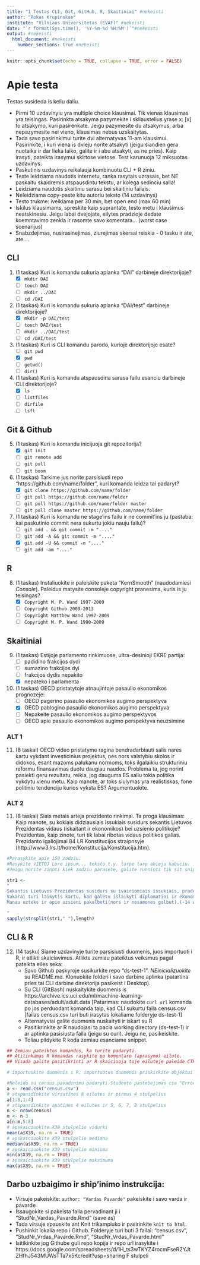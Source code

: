 ```yaml
---
title: "1 Testas CLI, Git, GitHub, R, Skaitiniai" #nekeisti
author: "Rokas Krupinskas" 
institute: "Vilniaus Universitetas (EVAF)" #nekeisti 
date: "`r format(Sys.time(), '%Y-%m-%d %H:%M')`"#nekeisti
output: #nekeisti
  html_document: #nekeisti
    number_sections: true #nekeisti
---
```


```r
knitr::opts_chunk$set(echo = TRUE, collapse = TRUE, error = FALSE)
```
# Apie testa
Testas susideda is keliu daliu. 

* Pirmi 10 uzdavinyiu yra multiple choice klausimai. Tik vienas klausimas yra teisingas. Pasirinkta atsakyma pazymekite i skliaustelius yrase x: [x] to atsakymo, kuri pasirenkate. Jeigu pazymesite du atsakymus, arba nepazymesite nei vieno, klausimas nebus uzskaitytas. 
* Tada savo pasirinkimui turite dvi alternatyvas 11-am klausimui. Pasirinkite, i kuri viena is dvieju norite atsakyti (jeigu siandien gera nuotaika ir dar lieka laiko, galite ir i abu atsakyti, as ne pries). Kaip irasyti, pateikta irasymui skirtose vietose. Test karunuoja 12 miksuotas uzdavinys.
* Paskutinis uzdavinys reikalauja kombinuotu CLI + R ziniu.
* Teste leidziama naudotis internetu, ranka rasytais uzrasais, bet NE paskaitu skaidremis atspausdintu tekstu, ar kolega sedinciu salia!
* Leidziama naudotis skaitiniu sarasu bei skaitiniu failais.
* Neleidziama copy-paste kitu autoriu teksto (14 uzdavinys)
* Testo trukme: iveikiama per 30 min, bet open end (max 60 min)
* Iskilus klausimams, spreskite kaip suprantate, testo metu i klausimus neatskinesiu. Jeigu labai dvejojate, eilytes pradzioje dedate koemntavimo zenkla ir rasomte savo komentara... (worst case scenarijus)
* Snabzdejimas, nusirasinejimas, ziurejimas skersai reiskia - 0 tasku ir ate, ate....


## CLI
1. (1 taskas) Kuri is komandu sukuria aplanka "DAI" darbineje direktorijoje?
    - [x] `mkdir DAI`
    - [ ] `touch DAI`
    - [ ] `mkdir ../DAI`
    - [ ] `cd /DAI`
    
2. (1 taskas) Kuri is komandu sukuria aplanka "DAI/test" darbineje direktorijoje?
    - [x] `mkdir -p DAI/test`
    - [ ] `touch DAI/test`
    - [ ] `mkdir ../DAI/test`
    - [ ] `cd /DAI/test`

3. (1 taskas) Kuri is CLI komandu parodo, kurioje direktorijoje esate?
    - [ ] `git pwd`
    - [x] `pwd`
    - [ ] `getwd()`
    - [ ] `dir()`

4. (1 taskas) Kuri is komandu atspausdina sarasa failu esanciu darbineje CLI direktorijoje? 
    - [x] `ls`
    - [ ] `listfiles`
    - [ ] `dirfile`
    - [ ] `lsfl`

## Git & Github
5. (1 taskas) Kuri is komandu inicijuoja git repozitorija? 
    - [x] `git init`
    - [ ] `git remote add`
    - [ ] `git pull`
    - [ ] `git boom`

6. (1 taskas) Tarkime jus norite parsisiusti repo "https://github.com/name/folder", kuri komanda leidza tai padaryt? 
    - [x] `git clone https://github.com/name/folder`
    - [ ] `git pull https://github.com/name/folder`
    - [ ] `git pull https://github.com/name/folder master`
    - [ ] `git pull clone master https://github.com/name/folder`

7. (1 taskas) Kuri is komandu ne stage'ins failu ir ne commit'ins ju (pastaba: kai paskutinio commit nera sukurtu jokiu nauju failu)? 
    - [ ] `git add . && git commit -m "...."`
    - [ ] `git add -A && git commit -m "...."`
    - [x] `git add -U && commit -m "...."`
    - [ ] `git add -am "...."`

## R 
8. (1 taskas) Instaliuokite ir paleiskite paketa "KernSmooth" (naudodamiesi *Console*). Paleidus matysite consoleje copyright pranesima, kuris is ju teisingas? 
    - [x] `Copyright M. P. Wand 1997-2009`
    - [ ] `Copyright Github 2009-2013`
    - [ ] `Copyright Matthew Wand 1997-2009`
    - [ ] `Copyright M. P. Wand 1990-2009`

## Skaitiniai
9. (1 taskas) Estijoje parlamento rinkimuose, ultra-desinioji EKRE partija: 
    - [ ] padidino frakcijos dydi
    - [ ] sumazino frakcijos dyi
    - [ ] frakcijos dydis nepakito
    - [x] nepateko i parlamenta

10. (1 taskas) OECD pristatytoje atnaujintoje pasaulio ekonomikos prognozeje:  
    - [ ] OECD pagerino pasaulio ekonomikos augimo perspektyva
    - [x] OECD pablogino pasaulio ekonomikos augimo perspektyva
    - [ ] Nepakeite pasaulio ekonomikos augimo perspektyvos
    - [ ] OECD apie pasaulio ekonomikos augimo perspektyva neuzsimine

### ALT 1
11. (8 taskai) OECD video pristatyme ragina bendradarbiauti salis nares kartu vykdant investicinius projektus, nes nors valstybiu skolos ir didokos, esant mazoms palukanu normoms, toks ilgalaikiu strukturiniu reformu finansavimas duotu daugiau naudos. Problema ta, jog norint pasiekti geru rezultatu, reikia, jog dauguma ES saliu tokia politika vykdytu vienu metu. Kaip manote, ar toks siulymas yra realistiskas, fone politiniu tendenciju kurios vyksta ES? Argumentuokite.

### ALT 2
11. (8 taskai) Siais metais arteja prezidento rinkimai. Ta proga klausimas: Kaip manote, su kokiais didziausiais issukiais susidurs sekantis Lietuvos Prezidentas vidaus (iskaitant ir ekonomikos) bei uzsienio politikoje? 
Prezidentas, kaip zinote, turi tik labai ribotas vidaus politikos galias. Prezidanto igaliojimai 84 LR Konstitucijos straipnsyje (http://www3.lrs.lt/home/Konstitucija/Konstitucija.htm).


```r
#Parasykite apie 150 zodziu. 
#Rasykite VIETOJ Lore ipsum... teksto t.y. tarpe tarp abieju kabuciu.
#Jeigu norite zinoti kiek zodziu parasete, galite runninti tik sit snippet' jo kampytyje nuspaude ant zalio trikampio rodancio i desine

str1 <- 
"
Sekantis Lietuvos Prezidentas susidurs su ivairiomiais issukiais, pradedant uzsienio politika, t.y bendravimas su Rusija ir Europos Sajungos salimis, prezidentas kaip ir atstovauja tautai, aisku yra ir uzsienio reikalu ministrai ir t.t, bet tai ka pasako pats prezidentas, nulemia nemazai.Ta sakant, svarbiausias akcentas cia butu santykiai su kitomis valstybemis, kurie jau yra itempti ir taip. Nemaza problema yra ir tai, jog yra reikalingas Seimo pritarimas, norint atlikti pvz. atleisti MP( ministra pirmininka), todel bus reikalingas geras sutarimas su Seimu(?). Kalbant apie tarptautinius santykius. didelis issukis naujajam prezidentui bus itikinti kaimynine valstybe Baltarusija nepriimti Rusijos kariu, nes aisku nuo to butu blogiau ir Lietuvai, nes jei ileis i Baltarusija, tai nores ir i Lietuva ir taip toliau ir tada santykiai gali tapti labiau itempti. Taip pat prezidentas tures sudaryti geras salygas atvykti amerikieciu kariams i Lietuva ir uztikrinti glaudzius rysius su NATO. Rupintis saugumu salies tuo paciu ir toliau stengtis integruoti Lietuva su kitomis salimis, palaikant glaudzius rysius. 
Vakarai turi laikytis kartu, kad galetu islaikyti diplomatini ir ekonomini spaudima Kinijai,kuri nori uztikrinti infrastruktura visame pasaulyje savo vienos juostos- vieno kelio iniciatyva, bet visa tai darant reikia siekti isvengti nebutino konflikto.
Manau uzteks ir apie uzsieni pakalbeti(nors ir nesamones galbut).(-14 words from total)

"
sapply(strsplit(str1," "),length)
```

## CLI & R
12. (14 tasku) Siame uzdavinyje turite parsisiusti duomenis, juos importuoti i R, ir atlikti skaiciavimus. Atlikte zemiau pateiktus veiksmus pagal pateikta eiles seka:
    * Savo Github paskyroje susikurkite repo "ds-test-1". *NEinicializuokite* su README.md. Klonuokite folderi i savo darbine aplinka (patartina pries tai CLI darbine direktorija pasikeist i Desktop). 
    * Su CLI (GitBash) nuskaitykite duomenis is https://archive.ics.uci.edu/ml/machine-learning-databases/adult/adult.data 
    [Patarimas: naudokite `curl url` komanda po jos perduodant komanda taip, kad CLI sukurtu faila census.csv [failas census.csv turi buti irasytas lokaliame folderyje ds-test-1]
    * Alternatyviai galite duomenis nuskaityti ir iskart su R
    * Pasitikrinkite ar R naudojasi ta pacia working directory (ds-test-1) ir ar aptinka pasisiusta faila (jeigu su curl). Jeigu ne, pasikeiskite.
    * Toliau pildykite R koda zemiau esanciame snippet. 

```r
## Zemiau pateiktos komandos, ka turite padaryti. 
## Atitinkamas R komandas rasykite po komentaro (aprasymo) eilute. 
## Visada galite pasitikrinti ar R skaiciuoja toje eiluteje paleide CTRL+ENTER, arba visa snippet su zaliu trikampiu

# importuokite duomenis i R, importuotus duomenis priskirkite objektui census <- ....

#Neleido su census pavadinimu padaryti.Studento pastebejimas cia "Error in file(file, "rt") : cannot open connection.
a <- read.csv("census.csv")
# atspausdinkite virsutines 8 eilutes ir pirmus 4 stulpelius
a[1:8,1:4]
# atspausdinkite apatines 4 eilutes ir 5, 6, 7, 8 stulpelius  
n <- nrow(census)
m <- n-3
a[n:m,5:8]
# apskaiciuokite X39 stulpelio vidurki
mean(a$X39, na.rm = TRUE)
# apskaiciuokite X39 stulpelio mediana
median(a$X39, na.rm = TRUE)
# apskaiciuokite X39 stulpelio miniuma
min(a$X39, na.rm = TRUE)
# apskaiciuokite X39 stulpelio maksimuma 
max(a$X39, na.rm = TRUE)
```


## Darbo uzbaigimo ir ship'inimo instrukcija:

* Virsuje pakeiskite: `author: "Vardas Pavarde"` pakeiskite i savo varda ir pavarde
* Issaugokite si pakeista faila pervadinant ji i "StudNr_Vardas_Pavarde.Rmd" (save as)
* Tada virsuje spauskite ant Knit trikampiuko ir pasirinkite `knit to html`. 
* Pushinkit lokalia repo i Github. Folderyje turi buti 3 failai: "census.csv", "StudNr_Vrdas_Pavarde.Rmd", "StudNr_Vrdas_Pavarde.html"
* Isitikinkite jog Githube guli repo kopija ir repo url irasykite i https://docs.google.com/spreadsheets/d/1H_ts3wTKYZ4rocmFseR2YJtZHfhJ543MUWsTTa7x5Kc/edit?usp=sharing F stulpeli


